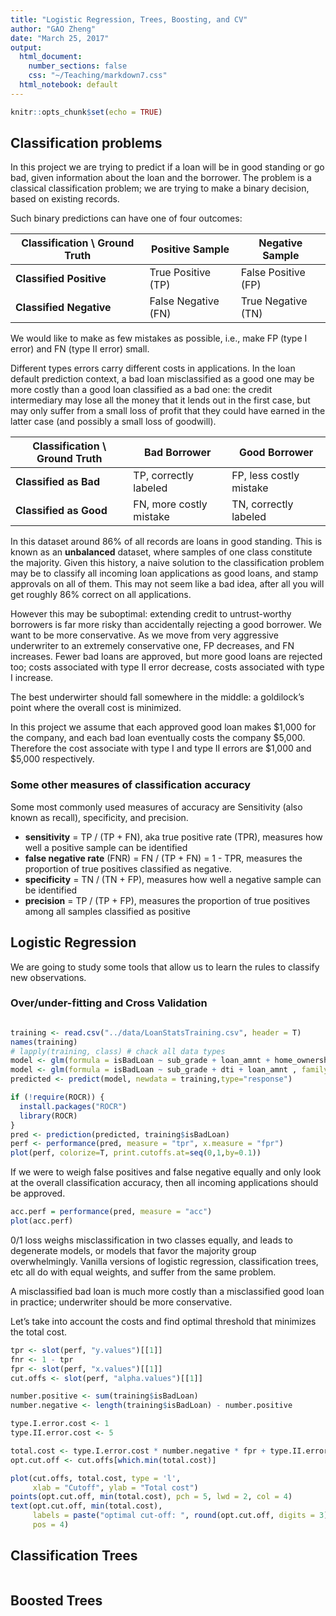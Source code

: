 ```yaml
---
title: "Logistic Regression, Trees, Boosting, and CV"
author: "GAO Zheng"
date: "March 25, 2017"
output:
  html_document: 
    number_sections: false
    css: "~/Teaching/markdown7.css"
  html_notebook: default
---
```


```r
knitr::opts_chunk$set(echo = TRUE)
```

## Classification problems

In this project we are trying to predict if a loan will be in good standing or go bad, given information about the loan and the borrower. The problem is a classical classification problem; we are trying to make a binary decision, based on existing records. 

Such binary predictions can have one of four outcomes:


Classification \\ Ground Truth | Positive Sample | Negative Sample
--------------------|-----------------|-----------------
**Classified Positive** | True Positive (TP)   | False Positive (FP)
**Classified Negative** | False Negative (FN)  | True Negative (TN)

We would like to make as few mistakes as possible, i.e., make FP (type I error) and FN (type II error) small.

Different types errors carry different costs in applications. In the loan default prediction context, a bad loan misclassified as a good one may be more costly than a good loan classified as a bad one: the credit intermediary may lose all the money that it lends out in the first case, but may only suffer from a small loss of profit that they could have earned in the latter case (and possibly a small loss of goodwill).

Classification \\ Ground Truth | Bad Borrower | Good Borrower
--------------------|-----------------|-----------------
**Classified as Bad** | TP, correctly labeled   | FP, less costly mistake
**Classified as Good** | FN, more costly mistake | TN, correctly labeled


In this dataset around 86% of all records are loans in good standing. This is known as an **unbalanced** dataset, where samples of one class constitute the majority. Given this history, a naive solution to the classification problem may be to classify all incoming loan applications as good loans, and stamp approvals on all of them. This may not seem like a bad idea, after all you will get roughly 86% correct on all applications.

However this may be suboptimal: extending credit to untrust-worthy borrowers is far more risky than accidentally rejecting a good borrower. We want to be more conservative. As we move from very aggressive underwriter to an extremely conservative one, FP decreases, and FN increases. Fewer bad loans are approved, but more good loans are rejected too; costs associated with type II error decrease, costs associated with type I increase.

The best underwirter should fall somewhere in the middle: a goldilock's point where the overall cost is minimized.

In this project we assume that each approved good loan makes \$1,000 for the company, and each bad loan eventually costs the company \$5,000. Therefore the cost associate with type I and type II errors are \$1,000 and \$5,000 respectively.

### Some other measures of classification accuracy

Some most commonly used measures of accuracy are Sensitivity (also known as recall), specificity, and precision.

- **sensitivity** = TP / (TP + FN), aka true positive rate (TPR), measures how well a positive sample can be identified
- **false negative rate** (FNR) = FN / (TP + FN) = 1 - TPR, measures the proportion of true positives classified as negative.
- **specificity** = TN / (TN + FP), measures how well a negative sample can be identified
- **precision** = TP / (TP + FP), measures the proportion of true positives among all samples classified as positive

## Logistic Regression

We are going to study some tools that allow us to learn the rules to classify new observations. 


### Over/under-fitting and Cross Validation

```r

```


```r
training <- read.csv("../data/LoanStatsTraining.csv", header = T)
names(training)
# lapply(training, class) # chack all data types
model <- glm(formula = isBadLoan ~ sub_grade + loan_amnt + home_ownership + dti + term + purpose, family = "binomial", data = training)
model <- glm(formula = isBadLoan ~ sub_grade + dti + loan_amnt , family = "binomial", data = training)
predicted <- predict(model, newdata = training,type="response")
```

```r
if (!require(ROCR)) {
  install.packages("ROCR")
  library(ROCR)
}
pred <- prediction(predicted, training$isBadLoan)
perf <- performance(pred, measure = "tpr", x.measure = "fpr")
plot(perf, colorize=T, print.cutoffs.at=seq(0,1,by=0.1))
```


If we were to weigh false positives and false negative equally and only look at the overall classification accuracy, then all incoming applications should be approved.

```r
acc.perf = performance(pred, measure = "acc")
plot(acc.perf)
```

0/1 loss weighs misclassification in two classes equally, and leads to degenerate models, or models that favor the majority group overwhelmingly. Vanilla versions of logistic regression, classification trees, etc all do with equal weights, and suffer from the same problem.

A misclassified bad loan is much more costly than a misclassified good loan in practice; underwriter should be more conservative.

Let's take into account the costs and find optimal threshold that minimizes the total cost.

```r
tpr <- slot(perf, "y.values")[[1]]
fnr <- 1 - tpr
fpr <- slot(perf, "x.values")[[1]]
cut.offs <- slot(perf, "alpha.values")[[1]]

number.positive <- sum(training$isBadLoan)
number.negative <- length(training$isBadLoan) - number.positive

type.I.error.cost <- 1
type.II.error.cost <- 5

total.cost <- type.I.error.cost * number.negative * fpr + type.II.error.cost * number.positive * fnr
opt.cut.off <- cut.offs[which.min(total.cost)]

plot(cut.offs, total.cost, type = 'l',
     xlab = "Cutoff", ylab = "Total cost")
points(opt.cut.off, min(total.cost), pch = 5, lwd = 2, col = 4)
text(opt.cut.off, min(total.cost),
     labels = paste("optimal cut-off: ", round(opt.cut.off, digits = 3)),
     pos = 4)
```

## Classification Trees

```r

```

## Boosted Trees

```r

```



